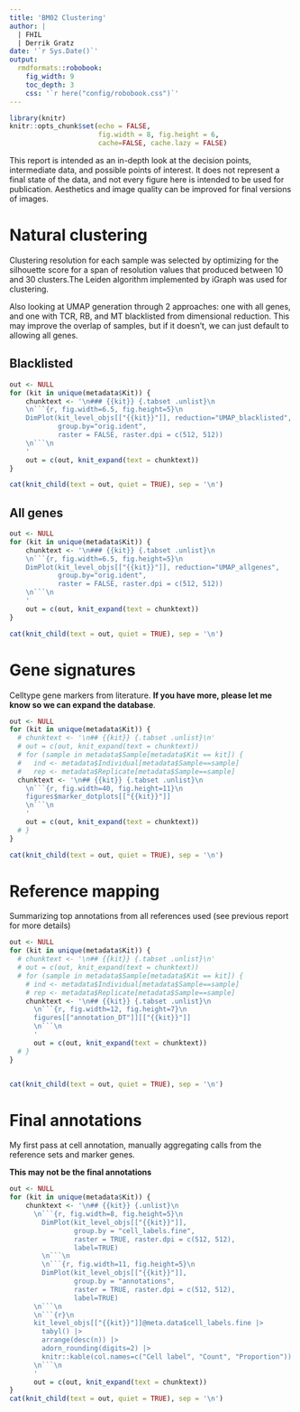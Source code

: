 ```yaml
---
title: 'BM02 Clustering'
author: |
  | FHIL
  | Derrik Gratz
date: '`r Sys.Date()`'
output: 
  rmdformats::robobook:
    fig_width: 9
    toc_depth: 3
    css: '`r here("config/robobook.css")`'
---
```


```r
library(knitr)
knitr::opts_chunk$set(echo = FALSE,
                      fig.width = 8, fig.height = 6,
                      cache=FALSE, cache.lazy = FALSE) 
```

This report is intended as an in-depth look at the decision points, intermediate data, and possible points of interest. 
It does not represent a final state of the data, and not every figure here is intended to be used for publication. 
Aesthetics and image quality can be improved for final versions of images.

# Natural clustering {.tabset}

Clustering resolution for each sample was selected by optimizing for the silhouette score for a span of resolution values that
produced between 10 and 30 clusters.The Leiden algorithm implemented by iGraph was used for clustering.

Also looking at UMAP generation through 2 approaches: one with all genes, and one with
TCR, RB, and MT blacklisted from dimensional reduction. This may improve the overlap of samples,
but if it doesn't, we can just default to allowing all genes.

## Blacklisted {.tabset}

```r
out <- NULL
for (kit in unique(metadata$Kit)) {
    chunktext <- '\n### {{kit}} {.tabset .unlist}\n
    \n```{r, fig.width=6.5, fig.height=5}\n
    DimPlot(kit_level_objs[["{{kit}}"]], reduction="UMAP_blacklisted",
            group.by="orig.ident",
            raster = FALSE, raster.dpi = c(512, 512))
    \n```\n
    '
    out = c(out, knit_expand(text = chunktext))
}

cat(knit_child(text = out, quiet = TRUE), sep = '\n')
```

## All genes {.tabset}

```r
out <- NULL
for (kit in unique(metadata$Kit)) {
    chunktext <- '\n### {{kit}} {.tabset .unlist}\n
    \n```{r, fig.width=6.5, fig.height=5}\n
    DimPlot(kit_level_objs[["{{kit}}"]], reduction="UMAP_allgenes",
            group.by="orig.ident",
            raster = FALSE, raster.dpi = c(512, 512))
    \n```\n
    '
    out = c(out, knit_expand(text = chunktext))
}

cat(knit_child(text = out, quiet = TRUE), sep = '\n')
```

# Gene signatures {.tabset}

Celltype gene markers from literature. **If you have more, please let me know so we can expand the database**. 

```r
out <- NULL
for (kit in unique(metadata$Kit)) {
  # chunktext <- '\n## {{kit}} {.tabset .unlist}\n'
  # out = c(out, knit_expand(text = chunktext))
  # for (sample in metadata$Sample[metadata$Kit == kit]) {
  #   ind <- metadata$Individual[metadata$Sample==sample]
  #   rep <- metadata$Replicate[metadata$Sample==sample]
  chunktext <- '\n## {{kit}} {.tabset .unlist}\n
    \n```{r, fig.width=40, fig.height=11}\n
    figures$marker_dotplots[["{{kit}}"]]
    \n```\n
    '
    out = c(out, knit_expand(text = chunktext))
  # }
}

cat(knit_child(text = out, quiet = TRUE), sep = '\n')
```

# Reference mapping {.tabset}

Summarizing top annotations from all references used (see previous report for more details)

```r
out <- NULL
for (kit in unique(metadata$Kit)) {
  # chunktext <- '\n## {{kit}} {.tabset .unlist}\n'
  # out = c(out, knit_expand(text = chunktext))
  # for (sample in metadata$Sample[metadata$Kit == kit]) {
    # ind <- metadata$Individual[metadata$Sample==sample]
    # rep <- metadata$Replicate[metadata$Sample==sample]
    chunktext <- '\n## {{kit}} {.tabset .unlist}\n
      \n```{r, fig.width=12, fig.height=7}\n
      figures[["annotation_DT"]][["{{kit}}"]]
      \n```\n
      '
      out = c(out, knit_expand(text = chunktext))
  # }
}


cat(knit_child(text = out, quiet = TRUE), sep = '\n')
```

# Final annotations {.tabset}

My first pass at cell annotation, manually aggregating calls from the reference sets and marker genes.

**This may not be the final annotations**

```r
out <- NULL
for (kit in unique(metadata$Kit)) {
    chunktext <- '\n## {{kit}} {.unlist}\n
      \n```{r, fig.width=8, fig.height=5}\n
        DimPlot(kit_level_objs[["{{kit}}"]],
                group.by = "cell_labels.fine",
                raster = TRUE, raster.dpi = c(512, 512),
                label=TRUE)
        \n```\n
        \n```{r, fig.width=11, fig.height=5}\n
        DimPlot(kit_level_objs[["{{kit}}"]],
                group.by = "annotations",
                raster = TRUE, raster.dpi = c(512, 512),
                label=TRUE)
      \n```\n
      \n```{r}\n
      kit_level_objs[["{{kit}}"]]@meta.data$cell_labels.fine |> 
        tabyl() |> 
        arrange(desc(n)) |>
        adorn_rounding(digits=2) |>
        knitr::kable(col.names=c("Cell label", "Count", "Proportion"))
      \n```\n
      '
      out = c(out, knit_expand(text = chunktext))
}
cat(knit_child(text = out, quiet = TRUE), sep = '\n')
```
